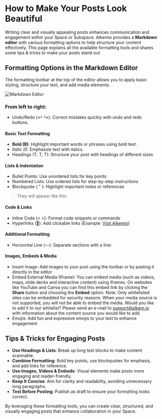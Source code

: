 # How to Make Your Posts Look Beautiful

Writing clear and visually appealing posts enhances communication and engagement within your Space or Subspace. Alkemio provides a **Markdown editor** with various formatting options to help structure your content effectively. This page explains all the available formatting tools and shares some tips & tricks to make your posts stand out.

## Formatting Options in the Markdown Editor
The formatting toolbar at the top of the editor allows you to apply basic styling, structure your text, and add media elements.

![Markdown Editor](/markdown-options.png)

### From left to right:

- Undo/Redo (↩️ ↪️): Correct mistakes quickly with undo and redo buttons.

#### Basic Text Formatting
- **Bold (B)**: Highlight important words or phrases using bold text.
- *Italic (I)*: Emphasize text with italics.
- Headings (T, T, T): Structure your post with headings of different sizes

#### Lists & Indentation
- Bullet Points: Use unordered lists for key points
- Numbered Lists: Use ordered lists for step-by-step instructions
- Blockquote ( " ): Highlight important notes or references
> They will appear like this

#### Code & Links
- Inline Code (< >): Format code snippets or commands
- Hyperlinks (🔗): Add clickable links (Example: [Visit Alkemio](https://alkem.io))

#### Additional Formatting
- Horizontal Line (—): Separate sections with a line:

#### Images, Embeds & Media
- Insert Image: Add images to your post using the toolbar or by pasting it directly in the editor
- Embed External Media (Iframe): You can embed media (such as videos, maps, slide decks and interactive content) using iframes.
On websites like YouTube and Canva you can find this embed link by clicking the **Share** button and choosing the **Embed** option.
Note: Only whitelisted sites can be embedded for security reasons. When your media source is not supported, you will not be able to embed the media. Would you like to add it to our whitelist? Please send an e-mail to support@alkem.io with information about the content source you would like to add.
- Emojis: Add fun and expressive emojis to your text to enhance engagement

## Tips & Tricks for Engaging Posts
- **Use Headings & Lists**: Break up long text blocks to make content scannable.
- **Combine Formatting**: Bold key points, use blockquotes for emphasis, and add links for reference.
- **Use Images, Videos & Embeds**: Visual elements make posts more engaging and reader-friendly.
- **Keep It Concise**: Aim for clarity and readability, avoiding unnecessary long paragraphs.
- **Test Before Posting**: Publish as draft to ensure your formatting looks correct.

By leveraging these formatting tools, you can create clear, structured, and visually engaging posts that enhance collaboration in your Space.